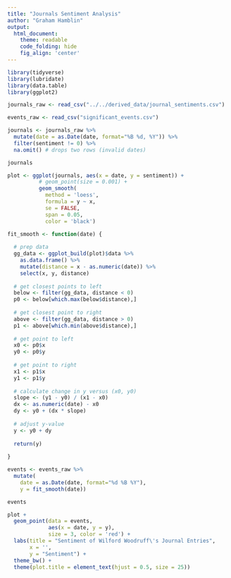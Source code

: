 ```yaml
---
title: "Journals Sentiment Analysis"
author: "Graham Hamblin"
output:
  html_document:  
    theme: readable
    code_folding: hide
    fig_align: 'center'
---
```


```r

library(tidyverse)
library(lubridate)
library(data.table)
library(ggplot2)

```

```r

journals_raw <- read_csv("../../derived_data/journal_sentiments.csv")

events_raw <- read_csv("significant_events.csv")

```

```r

journals <- journals_raw %>%
  mutate(date = as.Date(date, format="%B %d, %Y")) %>%
  filter(sentiment != 0) %>%
  na.omit() # drops two rows (invalid dates)

journals

```

```r

plot <- ggplot(journals, aes(x = date, y = sentiment)) + 
          # geom_point(size = 0.001) + 
          geom_smooth(
            method = 'loess', 
            formula = y ~ x, 
            se = FALSE, 
            span = 0.05, 
            color = 'black')

```

```r

fit_smooth <- function(date) {
  
  # prep data
  gg_data <- ggplot_build(plot)$data %>%
    as.data.frame() %>%
    mutate(distance = x - as.numeric(date)) %>%
    select(x, y, distance)
  
  # get closest points to left
  below <- filter(gg_data, distance < 0)
  p0 <- below[which.max(below$distance),]
  
  # get closest point to right
  above <- filter(gg_data, distance > 0)
  p1 <- above[which.min(above$distance),]
  
  # get point to left
  x0 <- p0$x
  y0 <- p0$y
  
  # get point to right
  x1 <- p1$x
  y1 <- p1$y
  
  # calculate change in y versus (x0, y0)
  slope <- (y1 - y0) / (x1 - x0)
  dx <- as.numeric(date) - x0
  dy <- y0 + (dx * slope)
  
  # adjust y-value
  y <- y0 + dy
  
  return(y)
  
}

```

```r

events <- events_raw %>%
  mutate(
    date = as.Date(date, format="%d %B %Y"), 
    y = fit_smooth(date))

events

```

```r

plot + 
  geom_point(data = events, 
             aes(x = date, y = y), 
             size = 3, color = 'red') + 
  labs(title = "Sentiment of Wilford Woodruff\'s Journal Entries",
       x = '', 
       y = "Sentiment") + 
  theme_bw() + 
  theme(plot.title = element_text(hjust = 0.5, size = 25))

```
